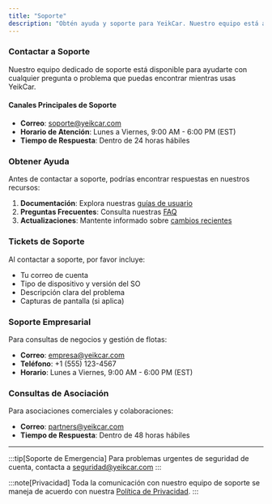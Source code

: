 ```yaml
---
title: "Soporte"
description: "Obtén ayuda y soporte para YeikCar. Nuestro equipo está aquí para asistirte."
---
```



### <CustomIcon name="email-outline">Contactar a Soporte</CustomIcon>

Nuestro equipo dedicado de soporte está disponible para ayudarte con cualquier pregunta o problema que puedas encontrar mientras usas YeikCar.

#### Canales Principales de Soporte

- **Correo**: soporte@yeikcar.com
- **Horario de Atención**: Lunes a Viernes, 9:00 AM - 6:00 PM (EST)
- **Tiempo de Respuesta**: Dentro de 24 horas hábiles

### <CustomIcon name="help-circle-outline">Obtener Ayuda</CustomIcon>

Antes de contactar a soporte, podrías encontrar respuestas en nuestros recursos:

1. **Documentación**: Explora nuestras [guías de usuario](/es/first-steps)
2. **Preguntas Frecuentes**: Consulta nuestras [FAQ](/es/faq)
3. **Actualizaciones**: Mantente informado sobre [cambios recientes](/es/updates)

### <CustomIcon name="message-text-outline">Tickets de Soporte</CustomIcon>

Al contactar a soporte, por favor incluye:

- Tu correo de cuenta
- Tipo de dispositivo y versión del SO
- Descripción clara del problema
- Capturas de pantalla (si aplica)

### <CustomIcon name="shield-check-outline">Soporte Empresarial</CustomIcon>

Para consultas de negocios y gestión de flotas:

- **Correo**: empresa@yeikcar.com
- **Teléfono**: +1 (555) 123-4567
- **Horario**: Lunes a Viernes, 9:00 AM - 6:00 PM (EST)

### <CustomIcon name="handshake-outline">Consultas de Asociación</CustomIcon>

Para asociaciones comerciales y colaboraciones:

- **Correo**: partners@yeikcar.com
- **Tiempo de Respuesta**: Dentro de 48 horas hábiles

---

:::tip[Soporte de Emergencia]
Para problemas urgentes de seguridad de cuenta, contacta a seguridad@yeikcar.com
:::

:::note[Privacidad]
Toda la comunicación con nuestro equipo de soporte se maneja de acuerdo con nuestra [Política de Privacidad](/es/privacy).
:::
